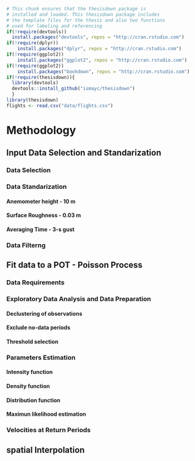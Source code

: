 ```r
# This chunk ensures that the thesisdown package is
# installed and loaded. This thesisdown package includes
# the template files for the thesis and also two functions
# used for labeling and referencing
if(!require(devtools))
  install.packages("devtools", repos = "http://cran.rstudio.com")
if(!require(dplyr))
    install.packages("dplyr", repos = "http://cran.rstudio.com")
if(!require(ggplot2))
    install.packages("ggplot2", repos = "http://cran.rstudio.com")
if(!require(ggplot2))
    install.packages("bookdown", repos = "http://cran.rstudio.com")
if(!require(thesisdown)){
  library(devtools)
  devtools::install_github("ismayc/thesisdown")
  }
library(thesisdown)
flights <- read.csv("data/flights.csv")
```


# Methodology {#rmd-method}

## Input Data Selection and Standarization

\clearpage

### Data Selection

### Data Standarization

#### Anemometer height - 10 m
#### Surface Roughness - 0.03 m
#### Averaging Time - 3-s gust

### Data Filterng 

## Fit data to a POT - Poisson Process

### Data Requirements

### Exploratory Data Analysis and Data Preparation

#### Declustering of observations
#### Exclude no-data periods
#### Threshold selection

### Parameters Estimation

#### Intensity function
#### Density function
#### Distribution function
#### Maximun likelihood estimation

### Velocities at Return Periods

## spatial Interpolation

